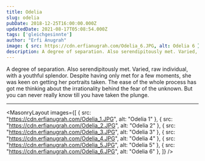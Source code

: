 ```yaml
---
title: Odelia
slug: odelia
pubDate: 2018-12-25T16:00:00.000Z
updatedDate: 2021-08-17T05:08:54.000Z
tags: ['gleichgesinnte']
author: "Erfi Anugrah"
image: { src: https://cdn.erfianugrah.com/Odelia_6.JPG, alt: Odelia 6 }
description: A degree of separation. Also serendipitously met. Varied, raw individual, with a youthful splendor. 
---
```


A degree of separation. Also serendipitously met. Varied, raw individual, with a youthful splendor. Despite having only met for a few moments, she was keen on getting her portraits taken. The ease of the whole process has got me thinking about the irrationality behind the fear of the unknown. But you can never really know till you have taken the plunge.

---

<MasonryLayout images={[
    { src: "https://cdn.erfianugrah.com/Odelia_1.JPG", alt: "Odelia 1" },
    { src: "https://cdn.erfianugrah.com/Odelia_2.JPG", alt: "Odelia 2" },
    { src: "https://cdn.erfianugrah.com/Odelia_3.JPG", alt: "Odelia 3" },
    { src: "https://cdn.erfianugrah.com/Odelia_4.JPG", alt: "Odelia 4" },
    { src: "https://cdn.erfianugrah.com/Odelia_5.JPG", alt: "Odelia 5" },
    { src: "https://cdn.erfianugrah.com/Odelia_6.JPG", alt: "Odelia 6" },
]} />